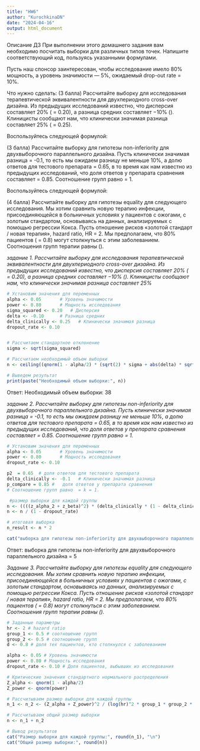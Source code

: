```yaml
---
title: "HW6"
author: "KurochkinaDN"
date: "2024-04-16"
output: html_document
---
```


Описание ДЗ
При выполнении этого домашнего задания вам необходимо посчитать выборки для различных типов точек. Напишите соответствующий код, пользуясь указанными формулами.

Пусть наш спонсор заинтересован, чтобы исследование имело 80% мощность, а уровень значимости — 5%, ожидаемый drop-out rate = 10%.

Что нужно сделать:
(3 балла) Рассчитайте выборку для исследования терапевтической эквивалентности для двухпериодного cross-over дизайна. Из предыдущих исследований известно, что дисперсия составляет 20% ( = 0.20), а разница средних составляет −10% (). Клиницисты сообщают нам, что клинически значимая разница составляет 25% ( = 0.25).

Воспользуйтесь следующей формулой:

(3 балла) Рассчитайте выборку для гипотезы non-inferiority для двухвыборочного параллельного дизайна. Пусть клинически значимая разница  = -0.1, то есть мы ожидаем разницу не меньше 10%, а долю ответов для тестового препарата  = 0.65, в то время как нам известно из предыдущих исследований, что доля ответов у препарата сравнения составляет  = 0.85. Соотношение групп равно  = 1.

Воспользуйтесь следующей формулой:

(4 балла) Рассчитайте выборку для гипотезы equality для следующего исследования. Мы хотим сравнить новую терапию инфекции, присоединяющейся в больничных условиях у пациентов с ожогами, с золотым стандартом, основываясь на данных, анализируемых с помощью регрессии Кокса. Пусть отношение рисков «золотой стандарт / новая терапия», hazard ratio, HR = 2. Мы предполагаем, что 80% пациентов ( = 0.8) могут столкнуться с этим заболеванием. Соотношения групп терапии равны ().

*задание 1.*
*Рассчитайте выборку для исследования терапевтической эквивалентности для двухпериодного cross-over дизайна. Из предыдущих исследований известно, что дисперсия составляет 20% ( = 0.20), а разница средних составляет −10% (). Клиницисты сообщают нам, что клинически значимая разница составляет 25% *

```r
# Установим значения для переменных
alpha <- 0.05       # Уровень значимости
power <- 0.80       # Мощность исследования
sigma_squared <- 0.20   # Дисперсия
delta <- -0.10      # Разница средних
delta_clinically <- 0.25   # Клинически значимая разница
dropout_rate <- 0.10


# Рассчитаем стандартное отклонение
sigma <- sqrt(sigma_squared)

# Рассчитаем необходимый объем выборки
n <- ceiling((qnorm(1 - alpha/2) * (sqrt(2) * sigma + abs(delta) * sqrt(2 - 2 * delta)) / delta_clinically)^2)

# Выведем результат
print(paste("Необходимый объем выборки:", n))

```
Ответ: Необходимый объем выборки: 38


*задание 2.*
*Рассчитайте выборку для гипотезы non-inferiority для двухвыборочного параллельного дизайна. Пусть клинически значимая разница  = -0.1, то есть мы ожидаем разницу не меньше 10%, а долю ответов для тестового препарата  = 0.65, в то время как нам известно из предыдущих исследований, что доля ответов у препарата сравнения составляет  = 0.85. Соотношение групп равно  = 1.*

```r
# Установим значения для переменных
alpha <- 0.05       # Уровень значимости
power <- 0.80       # Мощность исследования
dropout_rate <- 0.10

p2  = 0.65  # доля ответов для тестового препарата 
delta_clinically <- -0.1   # Клинически значимая разница
p_compare = 0.85 #   доля ответов у препарата сравнения
# Соотношение групп равно  = k = 1.

 #размер выборки для каждой группы
n <- ((((z_alpha_2 + z_beta)^2) * (delta_clinically * (1 - delta_clinically) + p2 * (1 - p2))) / (delta_clinically - p2 - delta)^2) * 1
n <- n / (1 - dropout_rate)

# итоговая выборка
n_result <- n * 2

cat("выборка для гипотезы non-inferiority для двухвыборочного параллельного дизайна:", round(n_result), "\n")

```
Ответ: выборка для гипотезы non-inferiority для двухвыборочного параллельного дизайна = 5

*Задание 3.*
*Рассчитайте выборку для гипотезы equality для следующего исследования. Мы хотим сравнить новую терапию инфекции, присоединяющейся в больничных условиях у пациентов с ожогами, с золотым стандартом, основываясь на данных, анализируемых с помощью регрессии Кокса. Пусть отношение рисков «золотой стандарт / новая терапия», hazard ratio, HR = 2. Мы предполагаем, что 80% пациентов ( = 0.8) могут столкнуться с этим заболеванием. Соотношения групп терапии равны ().*

```r
# Заданные параметры
hr <- 2 # hazard ratio
group_1 <- 0.5 # соотношение групп
group_2 <- 0.5 # соотношение групп
d <- 0.8 # доля тех пациентов, кто столкнулся с заболеванием

alpha <- 0.05 # Уровень значимости
power <- 0.80 # Мощность исследования
dropout_rate <- 0.10 # Доля пациентов, выбывших из исследования

# Критические значения стандартного нормального распределения
Z_alpha <- qnorm(1 - alpha/2)
Z_power <- qnorm(power)

# Рассчитываем размер выборки для каждой группы
n_1 <- n_2 <- (Z_alpha + Z_power)^2 / (log(hr)^2 * group_1 * group_2 * d * (1 - dropout_rate))

# Рассчитываем общий размер выборки
n <- n_1 + n_2

# Вывод результатов
cat("Размер выборки для каждой группы:", round(n_1), "\n")
cat("Общий размер выборки:", round(n))

```

